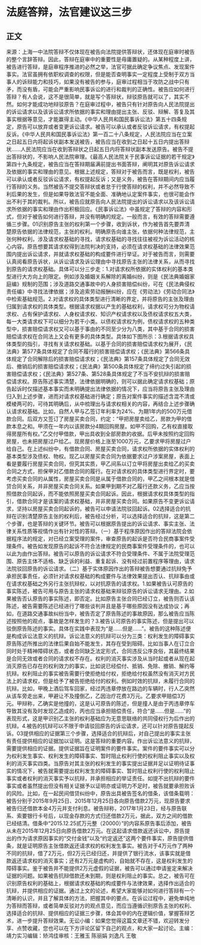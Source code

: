 # 法庭答辩，法官建议这三步
## 正文
来源：上海一中法院答辩不仅体现在被告向法院提供答辩状，还体现在庭审时被告的整个言辞答辩。因此，答辩在庭审中的重要性是毋庸置疑的。从某种程度上讲，被告进行答辩，是庭审程序推进的必然之举，法官可据此确定争议焦点、发现案件事实。法官虽拥有依职权调查的权限，但是能否查明事实一定程度上受制于双方当事人的诉辩能力和技巧，如果没有被告的参与，庭审过程相当于攻防之战中只有矛，而没有盾，可能会严重影响民事诉讼的进行和裁判的正确性。被告应如何进行答辩？有人会说，这不是很简单，就是写个答辩状，辩驳原告就可以了，其实不然。如何才能成功地辩驳原告？在庭审过程中，被告只有针对原告向人民法院提出的诉讼请求以及该诉讼请求所依据的事实和理由提出主张、反驳、辩解、答复及其事实根据等意见，才能赢得主动。《中华人民共和国民事诉讼法》第五十四条规定，原告可以放弃或者变更诉讼请求。被告可以承认或者反驳诉讼请求，有权提起反诉。《中华人民共和国民事诉讼法》第一百二十八条规定，人民法院应当在立案之日起五日内将起诉状副本发送被告，被告应当在收到之日起十五日内提出答辩状……人民法院应当在收到答辩状之日起五日内将答辩状副本发送原告。被告不提出答辩状的，不影响人民法院审理。《最高人民法院关于民事诉讼证据的若干规定》第四十九条规定，被告应当在答辩期届满前提出书面答辩，阐明其对原告诉讼请求及依据的事实和理由的意见。根据上述规定，答辩对于被告而言，既是权利，被告可以承认或者反驳诉讼请求，有权提起反诉；又是义务，被告在答辩期间内应当履行答辩的义务。当然被告不提交答辩状或者怠于行使答辩的权利，并不必然导致不利后果的发生，但是如果导致法官不能全面、准确地认定案件事实，也很可能会作出不利于其的裁判。所以，被告应就原告向人民法院提出的诉讼请求以及该诉讼请求所依据的事实和理由作出积极回应。《民事诉讼法》中虽规定了答辩的内容和形式，但对于被告如何进行答辩，并没有明确的规定。一般而言，有效的答辩需要遵循三步骤。01识别原告主张的权利第一个步骤，收到诉状，作为被告首先要弄清楚原告依据的法律规范，主张的权利。明确原告向谁主张，依据何种法律规范，主张何种权利，涉及请求权基础的寻找，请求权基础的寻找往往被视为诉讼活动的核心内容。原告想要其请求权得到法院判决的支持，必须在请求权基础的法律效果范围内提出诉讼请求，并就请求权基础的构成要件进行举证。对于被告而言，则需要认真阅看原告诉状，从诉讼请求及诉讼理由中寻找原告主张的法律关系，从而寻找到原告的请求权基础。具体可以分三步走：1.对请求权所依据的实体权利的基本类型进行大方向上的限定。例如涉及婚姻关系解除的离婚纠纷，则是《民法典婚姻家庭编》规制的范围；涉及道路交通事故中的人身损害赔偿纠纷，可在《民法典侵权责任编》中寻找法律依据；涉及追索劳动报酬纠纷，应在《劳动法》《劳动合同法》中检索基础规范。2.对请求权的具体类型进行清晰的界定，并将原告的主张及理由归属到请求权的具体类型。根据请求权据以产生的基础权利，请求权可分为物权请求权、占有保护请求权、人身权请求权、知识产权请求权以及债权请求权五大类，每一大类请求权下可以细分为若干小类。以债权请求权为例，债权请求权的五种类型中，损害赔偿请求权又可以基于事由的不同至少分为八类，其中基于合同的损害赔偿请求权在合同法上又会有更多的具体类型。具体如下图所示：3.根据请求权具体类型的指引，寻找有关请求权基础。以基于合同的损害赔偿请求权为展开，《民法典》第577条具体规定了合同不履行的损害赔偿请求权；《民法典》第566条具体规定了合同解除后的损害赔偿请求权；《民法典》第157条具体规定了合同无效后、撤销后的损害赔偿请求权；《民法典》第500条具体规定了缔约过失引起的损害赔偿请求权；《民法典》第527条、第528条具体规定了不当不安抗辩的损害赔偿请求权。原告陈述事实清楚，法律依据明确的，则可以据此确定请求权基础；原告起诉时仅描述基本事实而未明确提出法律依据的情况下，应当将原告主张及理由归入到上述步骤，进而对请求权基础进行确定；原告对案件事实的描述含混不清或模棱两可的，可待其明确后，从中梳理出与请求权相关的内容，再结合上述步骤确认请求权基础。比如，自然人甲与乙签订年利率为24%、为期1年内的500万元借款合同。后双方又签订了房屋买卖合同，约定：“甲把房屋卖给乙，房款为甲的借款本息之和。甲须在一年内以该房款分4期回购房屋。如甲不回购，乙有权直接取得房屋所有权。”乙交付甲借款，甲出具收到全部房款的收据。后甲未按照约定回购房屋，也未把房屋过户给乙。现房屋价格上涨至1000万元，乙要求甲将房屋过户给自己。在上述纠纷中，有借款合同、房屋买卖合同，请求权所依据的实体权利的基本类型涉及债权、物权。现乙以房屋买卖合同为依据要求过户涉案房屋，表面上看是要履行房屋买卖合同，但究其实质，甲乙间系以订立甲将房屋出卖给乙的买卖合同之方式，担保甲对乙借款合同的履行。在对请求权的具体类型进行界定时，要考虑买卖合同的从属性，房屋买卖合同是从属于借款合同的，甲乙之间根本就是借贷合同关系，并非房屋买卖合同关系。如果甲到期不对乙履行还款义务，乙应当按照借款合同起诉，而不能依照房屋买卖合同起诉。因此，根据请求权具体类型的指引，借款合同才是该案的请求权基础，并非房屋买卖合同。如果原告不变更诉讼请求，坚持以房屋买卖合同起诉的，被告可以申请法院驳回起诉。02选择适合的抗辩在识别清楚原告主张的权利后，被告经过分析，可以选择适合的抗辩，这是第二个步骤，也是答辩的关键环节。被告可以根据原告提出的诉讼请求、事实主张、法律关系性质等视情作出有针对性的答辩。（一）基于程序原因作出的答辩法院会依据程序法的规定，对已经立案受理的案件，审查原告的起诉是否符合民商事案件受理条件。被告如发现原告的起诉不符合法律规定的民商事案件受理条件的，也可以以此为由作出答辩。被告可以原告的诉讼请求不符合受理条件、不属于法院受理范围、原告主体不适格、缺乏诉的利益、重复起诉、没有经过前置程序等理由，请求法院驳回原告的诉讼请求。（二）基于实体原因作出的答辩被告想要通过抗辩免予承担民事责任，必须针对请求权基础的构成要件与法律效果提出否认、抗辩事由或在请求权基础之外另行主张抗辩权，以对抗原告的请求权。1.如果被告认可原告的事实陈述，被告可用与原告主张的请求权基础来辩驳原告的诉讼请求无理由。2.如果被告否认原告的事实陈述，即否定。比如原告主张合同已经订立，被告则否认该陈述，被告需要陈述已经进行了哪些谈判并且是基于哪些原因没有达成协议；再如，在道路交通事故纠纷当中，被告否定了原告陈述的事故原因，那么被告应当陈述按照他的观点，事故是怎样发生的？3.被告认可原告的事实陈述，但是提出可以驳倒原告陈述的事实。具体在实践中表现为“是……但是……”。被告的这种陈述便是构成诉讼法意义的抗辩。诉讼法意义的抗辩可以分为三类：权利发生的障碍事实原告陈述所推出的法律后果自始不能发生，其存在受到阻碍。比如当事人在订立合同时处于精神障碍状态，或者合同缺乏法定形式，合同违反公序良俗，其最终结果是合同无效或者合同的请求权不存在。权利的消灭事实涉及从当时起或者从现在起消灭原告已存在的权利效力的事实，比如说已经偿付、抵销、免除、撤销、解约等抗辩。权利阻止的事实被告需要行使拒绝给付权，拒绝给付权虽然没有消灭对方民法上的请求权，但是给予了被告拒绝给付的权利。例如时效的抗辩，未履行合同的抗辩。比如，甲晚上酒后驾车回家，经过丙违章停放在路边的车辆时，行人乙突然从该车旁走出来，甲避让不及撞倒乙，乙因治疗花费3万元。乙要求甲赔偿3万元。甲辩称，乙确实是他撞的，这是认可原告的陈述，但是撞人是由于丙违章停车导致其没有及时发现乙造成的，丙也应当承担赔偿责任，符合“是……但是……”的表现形式，这是甲识别乙主张的权利基础应为无意思联络的共同侵权行为后作出的抗辩。4.被告的抗辩可以不限于申请驳回原告的诉讼请求，还可以针对原告提起反诉。03提供相应的证据第三个步骤，选择适合的抗辩后，对自己提出的事实主张有责任提供相应的证据加以证明。这是答辩的重要内容。作出诉讼法意义的抗辩，需要提供相应的证据。提供证据旨在证明案件的要件事实。案件的要件事实可以分为权利发生事实、权利发生的障碍事实、暂时阻止权利行使的权利阻止事实以及权利的消灭事实四类。当原告对其主张的权利发生的事实提出证据并足以证明待证事实的情况下，被告就需要提出权利发生的障碍事实、暂时阻止权利行使的权利阻止事实或者权利的消灭事实予以抗辩，并承担相应的举证责任。如提不出抗辩的要件事实或者虽然提出但没有相关证据予以证明亦或证明力不足时，被告就要承担败诉的风险。比如，在一起民间借贷纠纷中，原告出具被告签名的借条，该借条载明：被告分别于2015年9月25日、2015年12月25日各向原告借款2万元，现原告要求被告归还借款本金4万元并支付利息。被告辩称，2017年1月23日，经与原告联系、索要银行卡号后，以现金存款的方式归还借款2万元，据此，双方之间的借款已经结清。借条中“2015.12.25贰万元整（20000）”的内容系原告事后添加，被告从未在2015年12月25日向原告借款2万元。在这起请求借款返还诉讼中，原告提出的作为请求原因事实的“交付金钱”以及“约定返还”这两个要件事实，原告提供借条，就是证明原告主张借款返还请求权的权利发生事实。被告对于4万元作了两种不同的抗辩，借了2万元，但2万元已经归还，并提供了银行流水，该事实就是借款返还请求权的消灭事实；还有2万元是虚构的，自始就不存在，这是权利发生的障碍事实。鉴于被告并不能提供2万元虚假的证据，被告可以通过申请鉴定来解决证据的问题。如果被告抗辩借款还未到期，则是权利阻止的事实。总之，被告可在识别原告权利的基础上，根据请求权基础的构成要件与法律效果，选择作出适合的抗辩，并提供相应的证据。通过上文的论述，希望大家能够对如何进行答辩有一个清晰的认识，并且了解具体的方法，把握其中的要点。在诉讼过程中，避免单纯地为答辩而答辩，或者简单反驳对方的观点意见，而应当遵循识别原告主张的权利、选择适合的抗辩、提供相应的证据三步骤，体会其中的内在逻辑价值，掌握答辩艺术，进一步提升答辩效果。无讼小编：如果您觉得这篇文章还不错，欢迎转发分享、点赞收藏，您也可以在下方评论区留下自己的观点，和大家一起讨论。主编：靖力实习编辑：矫鸿佳审核：王雅玉 陈丽娟 刘逸凡 王敬